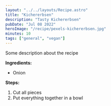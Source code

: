 ```yaml
---
layout: "../../layouts/Recipe.astro"
title: "Kichererbsen"
description: "Tasty Kichererbsen"
pubDate: "Jul 08 2022"
heroImage: "/recipe/pexels-kichererbsen.jpg"
minutes: 10
tags: ["general", "vegan"]
---
```


Some description about the recipe

**Ingredients:**

- Onion

**Steps:**

1. Cut all pieces
2. Put everything together in a bowl
